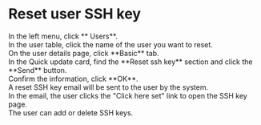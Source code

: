 # Reset user SSH key

<Steps>

<div>
<Nav name="console" />
</div>

<div>
In the left menu, click **<Icon name="UserO" /> Users**.
</div>

<div>
In the user table, click the name of the user you want to reset.
</div>

<div>
On the user details page, click **Basic** tab.
</div>

<div>
In the Quick update card, find the **Reset ssh key** section and click the **Send** button.
</div>

<div>
Confirm the information, click **OK**.
</div>

<div>
A reset SSH key email will be sent to the user by the system.
</div>

<div>
In the email, the user clicks the "Click here set" link to open the SSH key page.
</div>

<div>
The user can add or delete SSH keys.
</div>

</Steps>